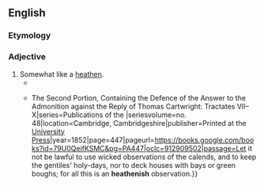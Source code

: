 ==English==

===Etymology===
{{suffix|en|heathen|ish}}

===Adjective===
{{en-adj}}

# Somewhat like a [[heathen]].
#* {{quote-book|en|author=Herman Melville|chapter=Chapter 3. The Spouter-Inn.|title=Moby Dick|year=1851|passage=The opposite wall of this entry was hung all over with a heathenish array of monstrous clubs and spears.}}
#* {{quote-book|en|author=John Whitgift|authorlink=John Whitgift|chapter=Of the Communion Book. Tract IX. The General Faults Examined wherewith the Public Service is Charged by [[w:Thomas Cartwright (theologian)|T[homas] C[artwright]]]|editor=John Ayre|title=The Works of John Whitgift, D.D., {{...|Master of Trinity College, Dean of Lincoln, &c. Afterwards Successively Bishop of Worcester and Archbishop of Canterbury.}} The Second Portion, Containing the Defence of the Answer to the Admonition against the Reply of Thomas Cartwright: Tractates VII–X|series=Publications of the {{w|Parker Society}}|seriesvolume=no. 48|location=Cambridge, Cambridgeshire|publisher=Printed at the [[w:Cambridge University Press|University Press]]|year=1852|page=447|pageurl=https://books.google.com/books?id=79U0QeifKSMC&pg=PA447|oclc=912909502|passage=Let it not be lawful to use wicked observations of the calends, and to keep the gentiles' holy-days, nor to deck houses with bays or green boughs; for all this is an '''heathenish''' observation.}}